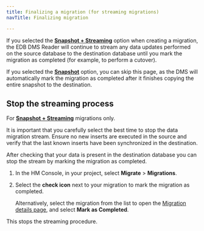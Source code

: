 ```yaml
---
title: Finalizing a migration (for streaming migrations)
navTitle: Finalizing migration

---
```


If you selected the [**Snapshot + Streaming**](/edb-postgres-ai/1.2/hybrid-manager/using_hybrid_manager/migration/terminology/#snapshot--streaming-migration) option when creating a migration, the EDB DMS Reader will continue to stream any data updates performed on the source database to the destination database until you mark the migration as completed (for example, to perform a cutover).

If you selected the [**Snapshot**](/edb-postgres-ai/1.2/hybrid-manager/using_hybrid_manager/migration/terminology/#snapshot-migration) option, you can skip this page, as the DMS will automatically mark the migration as completed after it finishes copying the entire snapshot to the destination.

## Stop the streaming process

For [**Snapshot + Streaming**](/edb-postgres-ai/1.2/hybrid-manager/using_hybrid_manager/migration/terminology/#snapshot--streaming-migration) migrations only. 

It is important that you carefully select the best time to stop the data migration stream. Ensure no new inserts are executed in the source and verify that the last known inserts have been synchronized in the destination.

After checking that your data is present in the destination database you can stop the stream by marking the migration as completed.

1.  In the HM Console, in your project, select **Migrate** > **Migrations**.

2.  Select the **check icon** next to your migration to mark the migration as completed.

    Alternatively, select the migration from the list to open the [Migration details page](/edb-postgres-ai/1.2/hybrid-manager/using_hybrid_manager/migration/migrations/migration_database_details_view/), and select **Mark as Completed**.

This stops the streaming procedure.
